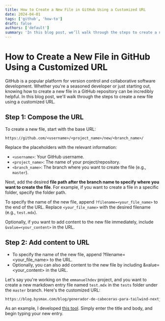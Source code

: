 ```yaml
---
title: How to Create a New File in GitHub Using a Customized URL
date: 2024-04-01
tags: ['github', 'how-to']
draft: false
authors: ['default']
summary: 'In this blog post, we’ll walk through the steps to create a new file in github using a customized URL.'
---
```

# How to Create a New File in GitHub Using a Customized URL

GitHub is a popular platform for version control and collaborative software development. Whether you're a seasoned developer or just starting out, knowing how to create a new file in a GitHub repository can be incredibly helpful. In this blog post, we'll walk through the steps to create a new file using a customized URL.

## Step 1: Compose the URL

To create a new file, start with the base URL:

```
https://github.com/<username>/<project_name>/new/<branch_name>/
```

Replace the placeholders with the relevant information:

- `<username>`: Your GitHub username.
- `<project_name>`: The name of your project/repository.
- `<branch_name>`: The branch where you want to create the file (e.g., `master`).

Next, add the desired **file path after the branch name to specify where you want to create the file**. For example, if you want to create a file in a specific folder, specify the folder path.

To specify the name of the new file, append `?filename=<your_file_name>` to the end of the URL. Replace `<your_file_name>` with the desired filename (e.g., `test.mdx`).

Optionally, if you want to add content to the new file immediately, include `&value=<your_content>` in the URL.

## Step 2: Add content to URL 

- To specify the name of the new file, append ?filename=<your_file_name> to the URL.
- Optionally, you can also add content to the new file by including &value=<your_content> in the URL.

Let's say you're working on the `emmanuelhdev` project, and you want to create a new markdown entry file named `test.mdx` in the `tests` folder under the `master` branch. Here's the customized URL:

```markdown
https://blog.bysmax.com/blog/generador-de-cabeceras-para-tailwind-nextjs-starter-blog
```

As an example, I developed [this tool](https://blog.bysmax.com/blog/generador-de-cabeceras-para-tailwind-nextjs-starter-blog). Simply enter the title and body, and begin typing your new entry.
